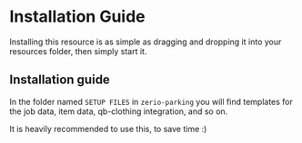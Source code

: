 # Installation Guide

Installing this resource is as simple as dragging and dropping it into your resources folder, then simply start it.

## Installation guide

In the folder named `SETUP FILES` in `zerio-parking` you will find templates for the job data, item data, qb-clothing integration, and so on.

It is heavily recommended to use this, to save time :)
